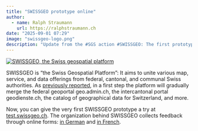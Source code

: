 ```yaml
---
title: "SWISSGEO prototype online"
author:
  - name: Ralph Straumann
    url: https://ralphstraumann.ch
date: "2025-09-01 07:29"
image: "swissgeo-logo.png"
description: "Update from the #SGS action #SWISSGEO: The first prototype of the Swiss geospatial platform aiming to unite various map, service, and data offerings from Swiss authorities is online for your testing and feedback."
---
```


[![SWISSGEO, the Swiss geospatial platform](swissgeo-logo.png "SWISSGEO, the Swiss geospatial platform")](https://www.geoinformation.ch/de/swissgeo-geoplattform)

SWISSGEO is "the Swiss Geospatial Platform”: It aims to unite various map, 
service, and data offerings from federal, cantonal, and communal Swiss 
authorities. As [previously reported](https://spatialists.ch/posts/2025/06/13-swissgeo-the-swiss-geospatial-platform/), in a first step the platform will 
gradually merge the federal geoportal geo.admin.ch, the intercantonal portal 
geodienste.ch, the catalog of geographical data for Switzerland, and more.

Now, you can give the very first SWISSGEO prototype a try at 
[test.swissgeo.ch](https://test.swissgeo.ch/). The organization behind SWISSGEO 
collects feedback through online forms: [in German](https://www.geoinformation.ch/de/swissgeo-feedback-de) and [in French](https://www.geoinformation.ch/fr/swissgeo-feedback-fr).